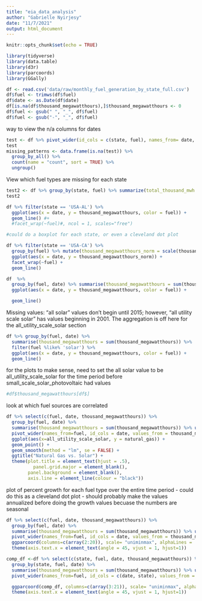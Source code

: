 ```yaml
---
title: "eia_data_analysis"
author: "Gabrielle Nyirjesy"
date: "11/7/2021"
output: html_document
---
```


```r
knitr::opts_chunk$set(echo = TRUE)
```

```r
library(tidyverse)
library(data.table)
library(d3r)
library(parcoords)
library(GGally)
```

```r
df <- read.csv('data/raw/monthly_fuel_generation_by_state_full.csv')
df$fuel <- trimws(df$fuel) 
df$date <- as.Date(df$date)
df[is.na(df$thousand_megawatthours),]$thousand_megawatthours <- 0
df$fuel <- gsub(" ", "_", df$fuel)
df$fuel <- gsub("-", "_", df$fuel)
```

way to view the n/a columns for dates
```r
test <- df %>% pivot_wider(id_cols = c(state, fuel), names_from= date, values_from = thousand_megawatthours)
test
missing_patterns <- data.frame(is.na(test)) %>%
  group_by_all() %>%
  count(name = "count", sort = TRUE) %>%
  ungroup()
```
View which fuel types are missing for each state
```r
test2 <- df %>% group_by(state, fuel) %>% summarize(total_thousand_mwh = sum(thousand_megawatthours)) %>% pivot_wider(id_cols = c(state), names_from= fuel, values_from = total_thousand_mwh)
test2
```


```r
df %>% filter(state == 'USA-AL') %>% 
  ggplot(aes(x = date, y = thousand_megawatthours, color = fuel)) + 
  geom_line() #+ 
  #facet_wrap(~fuel)#, ncol = 1, scales="free")

#could do a boxplot for each state, or even a cleveland dot plot
```
```r
df %>% filter(state == 'USA-CA') %>% 
  group_by(fuel) %>% mutate(thousand_megawatthours_norm = scale(thousand_megawatthours)) %>%
  ggplot(aes(x = date, y = thousand_megawatthours_norm)) +
  facet_wrap(~fuel) +
  geom_line()
```
```r
df  %>% 
  group_by(fuel, date) %>% summarise(thousand_megawatthours = sum(thousand_megawatthours)) %>% filter(fuel %in% c('all_solar', 'all_utility_scale_solar', 'coal','natural_gas', 'wind')) %>%
  ggplot(aes(x = date, y = thousand_megawatthours, color = fuel)) +

  geom_line()
```
Missing values: "all solar" values don't begin until 2015; however, "all utility scale solar" has values beginning in 2001. The aggregation is off here for the all_utility_scale_solar section
```r

df %>% group_by(fuel, date) %>% 
  summarise(thousand_megawatthours = sum(thousand_megawatthours)) %>% 
  filter(fuel %like% 'solar') %>%
  ggplot(aes(x = date, y = thousand_megawatthours, color = fuel)) +
  geom_line()
```
for the plots to make sense, need to set the all solar value to be all_utility_scale_solar for the time period before small_scale_solar_photovoltaic had values
```r
#df$thousand_megawatthours[df$]
```


look at which fuel sources are correlated
```r
df %>% select(c(fuel, date, thousand_megawatthours)) %>% 
  group_by(fuel, date) %>% 
  summarise(thousand_megawatthours = sum(thousand_megawatthours)) %>% ungroup() %>%
  pivot_wider(names_from=fuel, id_cols = date, values_from = thousand_megawatthours) %>% 
  ggplot(aes(x=all_utility_scale_solar, y = natural_gas)) + 
  geom_point() +
  geom_smooth(method = "lm", se = FALSE) +
  ggtitle("Natural Gas vs. Solar") +
  theme(plot.title = element_text(hjust = .5),
          panel.grid.major = element_blank(),
        panel.background = element_blank(),
        axis.line = element_line(colour = "black"))
```
plot of percent growth for each fuel type over the entire time period - could do this as a cleveland dot plot - should probably make the values annualized before doing the growth values becuase the numbers are seasonal
```r
df %>% select(c(fuel, date, thousand_megawatthours)) %>% 
  group_by(fuel, date) %>% 
  summarise(thousand_megawatthours = sum(thousand_megawatthours)) %>% ungroup() %>%
  pivot_wider(names_from=fuel, id_cols = date, values_from = thousand_megawatthours) %>%
  ggparcoord(columns=c(array(2:20)), scale= "uniminmax", alphaLines = .3, splineFactor = 9) +
  theme(axis.text.x = element_text(angle = 45, vjust = 1, hjust=1))

```
```r
comp_df <-df %>% select(c(state, fuel, date, thousand_megawatthours)) %>% 
  group_by(state, fuel, date) %>% 
  summarise(thousand_megawatthours = sum(thousand_megawatthours)) %>% ungroup() %>%
  pivot_wider(names_from=fuel, id_cols = c(date, state), values_from = thousand_megawatthours)

  ggparcoord(comp_df, columns=c(array(3:21)), scale= "uniminmax", alphaLines = .3, splineFactor = 9, groupColumn = "state") +
  theme(axis.text.x = element_text(angle = 45, vjust = 1, hjust=1))
```


